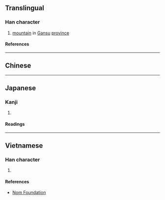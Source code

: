{{character info}}
==Translingual==

===Han character===
{{Han char|rn=46|rad=山|as=06|sn=9|four=|canj=UBMR,XUBMR|ids=⿱山同}}

# [[mountain]] in [[Gansu]] [[province]]

====References====
{{Han ref|kx=0311.050|dkj=08039|hdz=10770.110|uh=5CDD}}

----

==Chinese==
{{zh-see|峒|v}}

----

==Japanese==

===Kanji===
{{ja-kanji|grade=|rs=山06}}

# {{rfdef|ja|sort=山06}}

====Readings====
{{ja-readings
|on=とう, ず
|kun=えびす
}}

----

==Vietnamese==

===Han character===
{{vi-readings|rs=山06|reading=[[động]], [[đỗng]]}}

# {{rfdef|vi|sort=山06}}

====References====
* [http://nomfoundation.org/common/nom_details.php?codepoint=5cdd Nom Foundation]